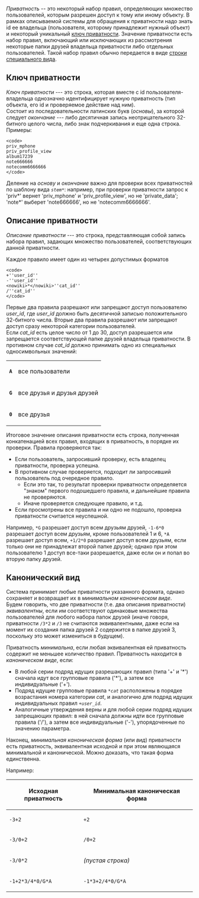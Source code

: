 ''Приватность'' -- это некоторый набор правил, определяющих множество пользователей, которым разрешен доступ к тому или иному объекту. В рамках описываемой системы для обращения к приватности надо знать id ее владельца (пользователя, которому принадлежит нужный объект) и некоторый уникальный [[#Ключ приватности|ключ приватности]]. Значение приватности есть набор правил, включающий или исключающих из рассмотрения некоторые папки друзей владельца приватности либо отдельных пользователей. Такой набор правил обычно передается в виде [[#Описание приватности|строки специального вида]].

== Ключ приватности ==
''Ключ приватности'' --- это строка, которая вместе с id пользователя-владельца однозначно идентифицирует нужную приватность (тип объекта, его id и проверяемое действие над ним).
<br>
Состоит из последовательности латинских букв (''основы''), за которой следует ''окончание'' --- либо десятичная запись неотрицательного 32-битного целого числа, либо знак подчеркивания и еще одна строка. Примеры:
<pre>
<code>
priv_mphone
priv_profile_view
album17239
note666666
notecomm6666666
</code>
</pre>
Деление на ''основу'' и ''окончание'' важно для проверки всех приватностей по шаблону вида <code>''stem''*</code>: например, при проверки приватности запрос к 'priv*' вернет 'priv_mphone' и 'priv_profile_view', но не 'private_data'; 'note*' выберет 'note666666', но не 'notecomm6666666'.

== Описание приватности ==

''Описание приватности'' --- это строка, представляющая собой запись набора правил, задающих множество пользователей, соответствующих данной приватности.

Каждое правило имеет один из четырех допустимых форматов
<pre><code>
+''user_id''
-''user_id''
<nowiki>*</nowiki>''cat_id''
/''cat_id''
</code></pre>
Первые два правила разрешают или запрещают доступ пользователю ''user_id'', где ''user_id'' должно быть десятичной записью положительного 32-битного числа. Вторые два правила разрешают или запрещают доступ сразу некоторой категории пользователей.
<br>
Если ''cat_id'' есть целое число от 1 до 30, доступ разрешается или запрещается соответствующей папке друзей владельца приватности. В противном случае ''cat_id'' должно принимать одно из специальных односимвольных значений:

{|
|-
| <tt>'''A'''</tt> || все пользователи
|-
| <tt>'''G'''</tt> || все друзья и друзья друзей
|-
| <tt>'''0'''</tt> || все друзья
|}

Итоговое значение описания приватности есть строка, полученная конкатенацией всех правил, входящих в приватность, в порядке их проверки. Правила проверяются так:
* Если пользователь, запросивший проверку, есть владелец приватности, проверка успешна.
* В противном случае проверяется, подходит ли запросивший пользователь под очередное правило.
** Если это так, то результат проверки приватности определяется "знаком" первого подошедшего правила, и дальнейшие правила не проверяются.
** Иначе проверяется следующее правило, и т.д.
* Если просмотрены все правила и ни одно не подошло, проверка приватности считается неуспешной.

Например, <code>*G</code> разрешает доступ всем друзьям друзей, <code>-1-6*0</code> разрешает доступ всем друзьям, кроме пользователей 1 и 6, <code>*A</code> разрешает доступ всем, <code>+1/2*0</code> разрешает доступ всем друзьям, если только они не принадлежат второй папке друзей; однако при этом пользователю 1 доступ все-таки разрешается, даже если он и попал во вторую папку друзей.

== Канонический вид ==
Система принимает любые приватности указанного формата, однако сохраняет и возвращает их в ''минимальном каноническом виде''.
<br>
Будем говорить, что две приватности (т.е. два описания приватности) ''эквивалентны'', если им соответствуют одинаковые множества пользователей для любого набора папок друзей (иначе говоря, приватности <code>/3*2</code> и <code>/3</code> не считаются эквивалентными, даже если на момент их создания папка друзей 2 содержится в папке друзей 3, поскольку это может измениться в будущем).

Приватность ''минимальна'', если любая эквивалентная ей приватность содержит не меньшее количество правил. Приватность находится в ''каноническом виде'', если:
* В любой серии подряд идущих разрешающих правил (типа '+' и '*') сначала идут все групповые правила ('*'), а затем все индивидуальные ('+').
* Подряд идущие групповые правила <code>*''cat''</code> расположены в порядке возрастания номера категории ''cat'', и аналогично для подряд идущих индивидуальных правил <code>+''user_id''</code>.
* Аналогичные утверждения верны и для любой серии подряд идущих запрещающих правил: в ней сначала должны идти все групповые правила ('/'), а затем все индивидуальные ('-'), упорядоченные по значению параметра.

Наконец, ''минимальная каноническая форма'' (или ''вид'') приватности есть приватность, эквивалентная исходной и при этом являющаяся минимальной и канонической. Можно доказать, что такая форма единственна.

Например:
{|
|-
! Исходная приватность !! Минимальная каноническая форма
|-
| <code>-3+2</code> || <code>+2</code>
|-
| <code>-3/0+2</code> || <code>/0+2</code>
|-
| <code>-3/0*2</code> || ''(пустая строка)''
|-
| <code>-1+2*3/4*0/G*A</code> || <code>-1*3+2/4*0/G*A</code>
|}
